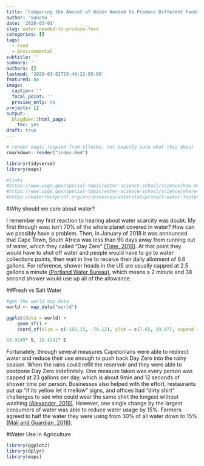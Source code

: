 ```yaml
---
title: 'Comparing the Amount of Water Needed to Produce Different Foods '
author: 'Sancho '
date: '2020-03-01'
slug: water-needed-to-produce-food
categories: []
tags:
  - Food
  - Environmental
subtitle: ''
summary: ''
authors: []
lastmod: '2020-03-01T19:49:32-05:00'
featured: no
image:
  caption: ''
  focal_point: ''
  preview_only: no
projects: []
output:
  blogdown::html_page:
    toc: yes
draft: true
---
```


```r
# render magic (copied from ellocke, not exactly sure what this does)
rmarkdown::render("index.Rmd")
```

```r
library(tidyverse)
library(maps)

#links
#https://www.usgs.gov/special-topic/water-science-school/science/how-much-water-there-earth?qt-science_center_objects=0#qt-science_center_objects
#https://www.usgs.gov/special-topic/water-science-school/science/where-earths-water?qt-science_center_objects=0#qt-science_center_objects
#https://waterfootprint.org/en/resources/waterstat/product-water-footprint-statistics/


```

#Why should we care about water? 

I remember my first reaction to hearing about water scarcity was doubt. My first through was: isn't 70% of the whole planet covered in water? How can we possibly have a problem. Then, in January of 2018 it was announced that Cape Town, South Africa was less than 90 days away from running out of water, which they called "Day Zero" [(Time, 2018)](https://time.com/5103259/cape-town-water-crisis/). At that point they would have to shut off water and people would have to go to water collections points, then wait in line to receive their daily allotment of 6.6 gallons. For reference, shower heads in the US are usually capped at 2.5 gallons a minute [(Portland Water Bureau)](https://www.portlandoregon.gov/water/article/305153), which means a 2 minute and 38 second shower would use up all of the allowance. 

##Fresh vs Salt Water


```r

#get the world map data
world <- map_data("world")

ggplot(data = world) +
    geom_sf() +
    coord_sf(xlim = c(-102.15, -74.12), ylim = c(7.65, 33.97), expand = FALSE)

33.9249° S, 18.4241° E

```

Fortunately, through several measures Capetonians were able to redirect water and reduce their use enough to push back Day Zero into the rainy season. When the rains could refill the reservoir and they were able to postpone Day Zero indefinitely. One measure taken was every person was capped at 23 gallons per day, which is about 9min and 12 seconds of shower time per person. Businesses also helped with the effort, restaurants put up "if its yellow let it mellow" signs, and offices had "dirty shirt" challenges to see who could wear the same shirt the longest without washing [(Alexander, 2019)](https://www.citylab.com/environment/2019/04/cape-town-water-conservation-south-africa-drought/587011/). However, one single change by the largest consumers of water was able to reduce water usage by 15%. Farmers agreed to half the water they were using from 30% of all water down to 15% [(Mail and Guardian, 2018)](https://mg.co.za/article/2018-02-05-day-zero-pushed-back-to-may-11/). 

#Water Use in Agriculture



```r
library(ggplot2)
library(dplyr)
library(maps)


```

